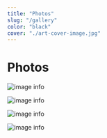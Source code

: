 ```yaml
---
title: "Photos"
slug: "/gallery"
color: "black"
cover: "./art-cover-image.jpg"
---
```


# Photos

![image info](../../images/01.jpg)

![image info](./02.jpg)

![image info](./03.jpg)

![image info](./04.jpg)